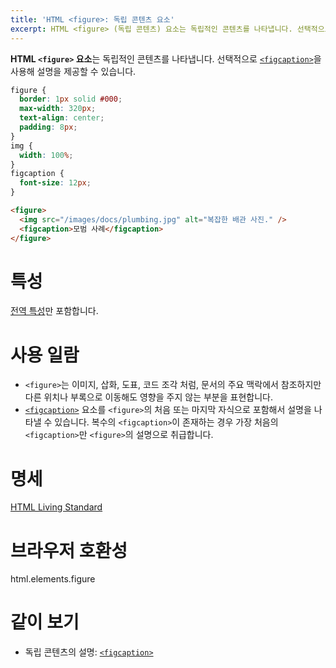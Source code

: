 ```yaml
---
title: 'HTML <figure>: 독립 콘텐츠 요소'
excerpt: HTML <figure> (독립 콘텐츠) 요소는 독립적인 콘텐츠를 나타냅니다. 선택적으로 <figcaption>을 사용해 설명을 제공할 수 있습니다.
---
```


**HTML `<figure>` 요소**는 독립적인 콘텐츠를 나타냅니다. 선택적으로 [`<figcaption>`](./figcaption)을 사용해 설명을 제공할 수 있습니다.

<Demo height={260} />

```css name=demo sub
figure {
  border: 1px solid #000;
  max-width: 320px;
  text-align: center;
  padding: 8px;
}
img {
  width: 100%;
}
figcaption {
  font-size: 12px;
}
```

```html name=demo
<figure>
  <img src="/images/docs/plumbing.jpg" alt="복잡한 배관 사진." />
  <figcaption>모범 사례</figcaption>
</figure>
```

# 특성

[전역 특성](/docs/Web/HTML/Global_attributes)만 포함합니다.

# 사용 일람

- `<figure>`는 이미지, 삽화, 도표, 코드 조각 처럼, 문서의 주요 맥락에서 참조하지만 다른 위치나 부록으로 이동해도 영향을 주지 않는 부분을 표현합니다.
- [`<figcaption>`](./figcaption) 요소를 `<figure>`의 처음 또는 마지막 자식으로 포함해서 설명을 나타낼 수 있습니다. 복수의 `<figcaption>`이 존재하는 경우 가장 처음의 `<figcaption>`만 `<figure>`의 설명으로 취급합니다.

# 명세

[HTML Living Standard](https://html.spec.whatwg.org/multipage/semantics.html#the-figure-element)

# 브라우저 호환성

<BrowserCompat>html.elements.figure</BrowserCompat>

# 같이 보기

- 독립 콘텐츠의 설명: [`<figcaption>`](./figcaption)
